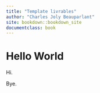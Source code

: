 ```yaml
---
title: "Template livrables"
author: "Charles Joly Beauparlant"
site: bookdown::bookdown_site
documentclass: book
---
```


# Hello World

Hi.

Bye.
